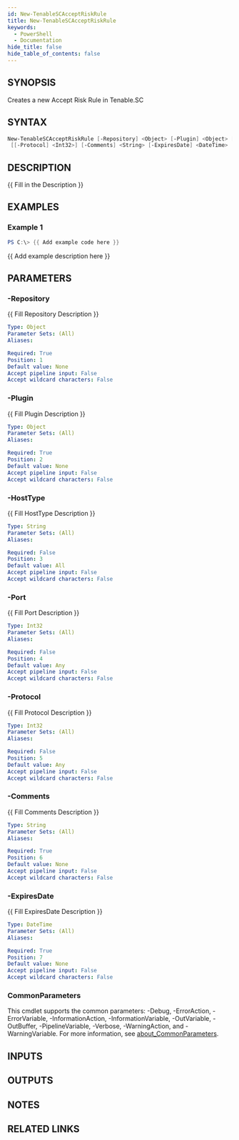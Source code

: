 ```yaml
---
id: New-TenableSCAcceptRiskRule
title: New-TenableSCAcceptRiskRule
keywords:
  - PowerShell
  - Documentation
hide_title: false
hide_table_of_contents: false
---
```


## SYNOPSIS

Creates a new Accept Risk Rule in Tenable.SC

## SYNTAX

```powershell
New-TenableSCAcceptRiskRule [-Repository] <Object> [-Plugin] <Object> [[-HostType] <String>] [[-Port] <Int32>]
 [[-Protocol] <Int32>] [-Comments] <String> [-ExpiresDate] <DateTime> [<CommonParameters>]
```

## DESCRIPTION

{{ Fill in the Description }}

## EXAMPLES

### Example 1

```powershell
PS C:\> {{ Add example code here }}
```

{{ Add example description here }}

## PARAMETERS

### -Repository

{{ Fill Repository Description }}

```yaml
Type: Object
Parameter Sets: (All)
Aliases:

Required: True
Position: 1
Default value: None
Accept pipeline input: False
Accept wildcard characters: False
```

### -Plugin

{{ Fill Plugin Description }}

```yaml
Type: Object
Parameter Sets: (All)
Aliases:

Required: True
Position: 2
Default value: None
Accept pipeline input: False
Accept wildcard characters: False
```

### -HostType

{{ Fill HostType Description }}

```yaml
Type: String
Parameter Sets: (All)
Aliases:

Required: False
Position: 3
Default value: All
Accept pipeline input: False
Accept wildcard characters: False
```

### -Port

{{ Fill Port Description }}

```yaml
Type: Int32
Parameter Sets: (All)
Aliases:

Required: False
Position: 4
Default value: Any
Accept pipeline input: False
Accept wildcard characters: False
```

### -Protocol

{{ Fill Protocol Description }}

```yaml
Type: Int32
Parameter Sets: (All)
Aliases:

Required: False
Position: 5
Default value: Any
Accept pipeline input: False
Accept wildcard characters: False
```

### -Comments

{{ Fill Comments Description }}

```yaml
Type: String
Parameter Sets: (All)
Aliases:

Required: True
Position: 6
Default value: None
Accept pipeline input: False
Accept wildcard characters: False
```

### -ExpiresDate

{{ Fill ExpiresDate Description }}

```yaml
Type: DateTime
Parameter Sets: (All)
Aliases:

Required: True
Position: 7
Default value: None
Accept pipeline input: False
Accept wildcard characters: False
```

### CommonParameters

This cmdlet supports the common parameters: -Debug, -ErrorAction, -ErrorVariable, -InformationAction, -InformationVariable, -OutVariable, -OutBuffer, -PipelineVariable, -Verbose, -WarningAction, and -WarningVariable. For more information, see [about_CommonParameters](http://go.microsoft.com/fwlink/?LinkID=113216).

## INPUTS

## OUTPUTS

## NOTES

## RELATED LINKS
